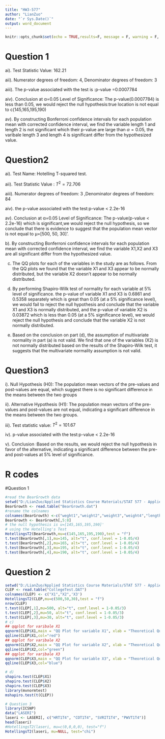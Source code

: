 ---
title: "HW3-577"
author: "LianZuo"
date: "`r Sys.Date()`"
output: word_document
---

```{r setup, include=FALSE}
knitr::opts_chunk$set(echo = TRUE,results=F, message = F, warning = F, fig.show = "nohide", comment="")
```

# Question 1

ai). Test Statistic Value: 162.21

aii). Numerator degrees of freedom: 4, Denominator degrees of freedom: 3

aiii). The p-value associated with the test is :p-value  =0.0007784

aiv). Conclusion at α=0.05 Level of Significance: The p-value(0.0007784) is less than 0.05, we would reject the null hypothesis:true location is not equal to c(145,165,195,190)

av). By constructing Bonferroni confidence intervals for each population mean with corrected confidence interval, we find the variable length 1 and length 2 is not significant which their p-value are large than $\alpha=0.05$, the varibale length 3 and length 4 is significant differ from the hypothesized value.

# Question2

ai). Test Name: Hotelling T-squared test.

aii). Test Statistic Value : $T^2=72.706$ 

aiii). Numerator degrees of freedom: 3 ,Denominator degrees of freedom: 84

aiv). the p-value associated with the test:p-value < 2.2e-16

av). Conclusion at α=0.05 Level of Significance: The p-value(p-value < 2.2e-16)  which is significant,we would reject the null hypothesis, so we conclude that there is evidence to suggest that the population mean vector is not equal to μ=[500, 50, 30]'.

b). By constructing Bonferroni confidence intervals for each population mean with corrected confidence interval, we find the variable X1,X2 and X3 are all significant differ from the hypothesized value.

c) The QQ plots for each of the variables in the study are as follows. From the QQ plots we found that the variable X1 and X3 appear to be normally distributed, but the variable X2 doesn't appear to be normally distributed.

d) By performing Shapiro-Wilk test of normality for each variable at 5% level of significance. the p-value of variable X1 and X3 is 0.6861 and 0.5358 separately which is great than 0.05 (at a 5% significance level), we would fail to reject the null hypothesis and conclude that the variable X1 and X3 is  normally distributed, and the p-value of variable X2 is 0.03872 which is less than 0.05 (at a 5% significance level), we would reject the null hypothesis and conclude that the variable X2 is not normally distributed.

e) Based on the conclusion on part (d), the assumption of multivariate normality in part (a) is not valid. We find that one of the variables (X2) is not normally distributed based on the results of the Shapiro-Wilk test, it suggests that the multivariate normality assumption is not valid. 

# Question3

i). Null Hypothesis (H0): The population mean vectors of the pre-values and post-values are equal, which suggest there is no significant difference in the means between the two groups

ii). Alternative Hypothesis (H1): The population mean vectors of the pre-values and post-values are not equal, indicating a significant difference in the means between the two groups.

iii). Test statistic value: $T^2=101.67$ 

iv). p-value associated with the test:p-value < 2.2e-16

v). Conclusion :Based on the results, we would reject the null hypothesis in favor of the alternative, indicating a significant difference between the pre- and post-values at 5% level of significance.


# R codes
#Question 1
```{r}
#read the BearGrowth data
setwd("D:/LianZuo/Applied Statistics Course Materials/STAT 577 - Applied Multivariate Statistics/data-577")
BearGrowth <- read.table("BearGrowth.dat")
#rename the colnames
colnames(BearGrowth) <-c("weght1","weight2","weight3","weight4","length1","length2","length3","length4")
BearGrowth <- BearGrowth[,5:8]
# the null hypothesis is u=[145,165,195,190]'
# using the Hotelling's Test
HotellingsT2(BearGrowth,mu=c(145,165,195,190),test = "f")
t.test(BearGrowth[,1],mu=145, alt="t", conf.level = 1-0.05/4)
t.test(BearGrowth[,2],mu=165, alt="t", conf.level = 1-0.05/4)
t.test(BearGrowth[,3],mu=195, alt="t", conf.level = 1-0.05/4)
t.test(BearGrowth[,4],mu=190, alt="t", conf.level = 1-0.05/4)
```
# Question 2
```{r}
setwd("D:/LianZuo/Applied Statistics Course Materials/STAT 577 - Applied Multivariate Statistics/data-577")
CLEP <- read.table("CollegeTest.DAT")
colnames(CLEP) <- c("X1","X2",'X3')
HotellingsT2(CLEP,mu=c(500,50,30),test = "f")
nrow(CLEP)
t.test(CLEP[,1],mu=500, alt="t", conf.level = 1-0.05/3)
t.test(CLEP[,2],mu=50, alt="t", conf.level = 1-0.05/3)
t.test(CLEP[,3],mu=30, alt="t", conf.level = 1-0.05/3)
# c)
## qqplot for varibale X1
qqnorm(CLEP$X1,main = "QQ Plot for variable X1", xlab = "Theoretical Quantiles", ylab = "Sample Quantiles")
qqline(CLEP$X1,col="red")
## qqplot for varibale X2
qqnorm(CLEP$X2,main = "QQ Plot for variable X2", xlab = "Theoretical Quantiles", ylab = "Sample Quantiles")
qqline(CLEP$X2,col="green")
## qqplot for varibale X3
qqnorm(CLEP$X3,main = "QQ Plot for variable X3", xlab = "Theoretical Quantiles", ylab = "Sample Quantiles")
qqline(CLEP$X3,col="blue")

# d)
shapiro.test(CLEP$X1)
shapiro.test(CLEP$X2)
shapiro.test(CLEP$X3)
library(mvnormtest)
mshapiro.test(t(CLEP))
```


```{r}
# Question 3
library(ICSNP)
data("LASERI")
laseri <- LASERI[, c("HRT1T4", "COT1T4", "SVRIT1T4", "PWVT1T4")]
head(laseri)
#HotellingsT2(laseri, mu=c(0,0,0,0), test="f")
HotellingsT2(laseri, mu=NULL, test="chi")
```



















